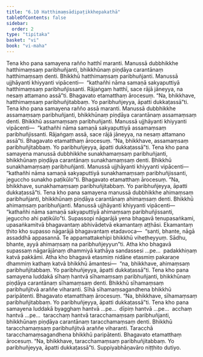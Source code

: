 ```yaml
---
title: "6.10 Hatthimaṃsādipaṭikkhepakathā"
tableOfContents: false
sidebar:
  order: 2
type: "tipitaka"
basket: "vi"
book: "vi-maha"
---
```



<DynamicBreadcrumb />

<Division number="281" book="vi-maha" bookNo="3" page="312">

<Paragraph number="1271" book="vi-maha">
Tena kho pana samayena rañño hatthī maranti. Manussā dubbhikkhe hatthimaṃsaṃ paribhuñjanti, bhikkhūnaṃ piṇḍāya carantānaṃ hatthimaṃsaṃ denti. Bhikkhū hatthimaṃsaṃ paribhuñjanti. Manussā ujjhāyanti khiyyanti vipācenti—  “kathañhi nāma samaṇā sakyaputtiyā hatthimaṃsaṃ paribhuñjissanti. Rājaṅgaṃ hatthī, sace rājā jāneyya, na nesaṃ attamano assā”ti. Bhagavato etamatthaṃ ārocesuṃ. “Na, bhikkhave, hatthimaṃsaṃ paribhuñjitabbaṃ. Yo paribhuñjeyya, āpatti dukkaṭassā”ti.
</Paragraph>

<Paragraph number="1272" book="vi-maha">
Tena kho pana samayena rañño assā maranti. Manussā dubbhikkhe assamaṃsaṃ paribhuñjanti, bhikkhūnaṃ piṇḍāya carantānaṃ assamaṃsaṃ denti. Bhikkhū assamaṃsaṃ paribhuñjanti. Manussā ujjhāyanti khiyyanti vipācenti—  “kathañhi nāma samaṇā sakyaputtiyā assamaṃsaṃ paribhuñjissanti. Rājaṅgaṃ assā, sace rājā jāneyya, na nesaṃ attamano assā”ti. Bhagavato etamatthaṃ ārocesuṃ. “Na, bhikkhave, assamaṃsaṃ paribhuñjitabbaṃ. Yo paribhuñjeyya, āpatti dukkaṭassā”ti.
</Paragraph>

<Paragraph number="1273" book="vi-maha">
Tena kho pana samayena manussā dubbhikkhe sunakhamaṃsaṃ paribhuñjanti, bhikkhūnaṃ piṇḍāya carantānaṃ sunakhamaṃsaṃ denti. Bhikkhū sunakhamaṃsaṃ paribhuñjanti. Manussā ujjhāyanti khiyyanti vipācenti—  “kathañhi nāma samaṇā sakyaputtiyā sunakhamaṃsaṃ paribhuñjissanti, jeguccho sunakho paṭikūlo”ti. Bhagavato etamatthaṃ ārocesuṃ. “Na, bhikkhave, sunakhamaṃsaṃ paribhuñjitabbaṃ. Yo paribhuñjeyya, āpatti dukkaṭassā”ti.
</Paragraph>

<Paragraph number="1274" book="vi-maha">
Tena kho pana samayena manussā dubbhikkhe ahimaṃsaṃ paribhuñjanti, bhikkhūnaṃ piṇḍāya carantānaṃ ahimaṃsaṃ denti. Bhikkhū ahimaṃsaṃ paribhuñjanti. Manussā ujjhāyanti khiyyanti vipācenti—  “kathañhi nāma samaṇā sakyaputtiyā ahimaṃsaṃ paribhuñjissanti, jeguccho ahi paṭikūlo”ti. Supassopi nāgarājā yena bhagavā tenupasaṅkami, upasaṅkamitvā bhagavantaṃ abhivādetvā ekamantaṃ aṭṭhāsi. Ekamantaṃ ṭhito kho supasso nāgarājā bhagavantaṃ etadavoca—  “santi, bhante, nāgā assaddhā appasannā. Te appamattakehipi bhikkhū viheṭheyyuṃ. Sādhu, bhante, ayyā ahimaṃsaṃ na paribhuñjeyyun”ti. Atha kho bhagavā supassaṃ nāgarājānaṃ dhammiyā kathāya sandassesi …pe…  padakkhiṇaṃ katvā pakkāmi. Atha kho bhagavā etasmiṃ nidāne etasmiṃ pakaraṇe dhammiṃ kathaṃ katvā bhikkhū āmantesi—  “na, bhikkhave, ahimaṃsaṃ paribhuñjitabbaṃ. Yo paribhuñjeyya, āpatti dukkaṭassā”ti.
</Paragraph>

<Paragraph number="1275" book="vi-maha">
Tena kho pana samayena luddakā sīhaṃ hantvā sīhamaṃsaṃ paribhuñjanti, bhikkhūnaṃ piṇḍāya carantānaṃ sīhamaṃsaṃ denti. Bhikkhū sīhamaṃsaṃ paribhuñjitvā araññe viharanti. Sīhā sīhamaṃsagandhena bhikkhū paripātenti. Bhagavato etamatthaṃ ārocesuṃ. “Na, bhikkhave, sīhamaṃsaṃ paribhuñjitabbaṃ. Yo paribhuñjeyya, āpatti dukkaṭassā”ti.
</Paragraph>

<Paragraph number="1276" book="vi-maha">
Tena kho pana samayena luddakā byagghaṃ hantvā …pe…  dīpiṃ hantvā …pe…  acchaṃ hantvā …pe…  taracchaṃ hantvā taracchamaṃsaṃ paribhuñjanti, bhikkhūnaṃ piṇḍāya carantānaṃ taracchamaṃsaṃ denti. Bhikkhū taracchamaṃsaṃ paribhuñjitvā araññe viharanti. Taracchā taracchamaṃsagandhena bhikkhū paripātenti. Bhagavato etamatthaṃ ārocesuṃ. “Na, bhikkhave, taracchamaṃsaṃ paribhuñjitabbaṃ. Yo paribhuñjeyya, āpatti dukkaṭassā”ti.

</Paragraph>
</Division>

<Paragraph number="1277" type="center" book="vi-maha">
Suppiyabhāṇavāro niṭṭhito dutiyo.
</Paragraph>